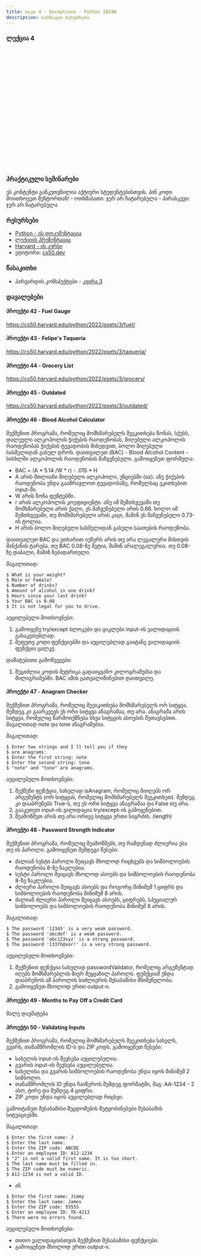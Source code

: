 ```yaml
---
title: თავი 4 - Exceptions - Python 2024W
description: სასწავლო რესურსები
---
```


### ლექცია 4
<iframe width="560" height="315" src="" title="YouTube video player" frameBorder="0" allow="accelerometer; autoplay; clipboard-write; encrypted-media; gyroscope; picture-in-picture; web-share" allowFullScreen></iframe>


### პრაქტიკული სემინარები

<Card>
<PinCodeProtectedContent>
    <Locked>
        ეს კონტენტი განკუთვნილია აქტიური სტუდენტებისთვის.
        პინ კოდი მოითხოვეთ მენტორთან!
    </Locked>
    <Unlocked>
        - ოთხშაბათი: ჯერ არ ჩატარებულა
        - პარასკევი: ჯერ არ ჩატარებულა
    </Unlocked>
</PinCodeProtectedContent>
</Card>

### რესურსები
- [Python - ის დოკუმენტაცია](https://docs.python.org/3/library/)
- [ლექციის პრეზენტაცია](https://docs.google.com/presentation/d/1exq14SB4LaK4GTGrZfjiVkOEYQLgAp7efW30608psko/edit?usp=sharing)
- [Harvard - ის კურსი](https://cs50.harvard.edu/python/2022/)
- ედიტორი: [cs50.dev](https://cs50.dev/)

### წასაკითხი
- ჰარვარდის კონსპექტები - [კვირა 3](https://cs50.harvard.edu/python/2022/notes/3/)

### დავალებები

#### პროექტი 42 - Fuel Gauge
https://cs50.harvard.edu/python/2022/psets/3/fuel/

#### პროექტი 43 - Felipe's Taqueria
https://cs50.harvard.edu/python/2022/psets/3/taqueria/

#### პროექტი 44 - Grocery List
https://cs50.harvard.edu/python/2022/psets/3/grocery/

#### პროექტი 45 - Outdated
https://cs50.harvard.edu/python/2022/psets/3/outdated/

#### პროექტი 46 - Blood Alcohol Calculator

შექმენით პროგრამა, რომელიც მომხმარებელს შეეკითხება წონას, სქესს, დალეული ალკოჰოლის ჭიქების რაოდენობას,
მიღებული ალკოჰოლის რაოდენობას ჭიქების ტევადობის მიხედვით, ბოლო მიღებული სასმელიდან გასულ დროს.
დაითვალეთ (BAC) - Blood Alcohol Content - სისხლში ალკოჰოლის რაოდენობის მაჩვენებელი.
გამოიყენეთ ფორმულა:
- BAC = (A * 5.14 /W * r) - .015 * H
- A არის მთლიანი მიღებული ალკოჰოლი, უნციებში (oz). ანუ ჭიქების რაოდენობა უნდა გაამრავლოთ ტევადობაზე, რომელსაც ეკითხებით input-ში.
- W არის წონა ფუნტებში.
- r არის ალკოჰოლის კოეფიციენტი. ანუ იმ შემთხვევაში თუ მომხმარებელი არის ქალი, ეს მაჩვენებელი არის 0.66. ხოლო იმ შემთხვევაში, თუ მომხმარებელი არის კაცი, მაშინ ეს მაჩვენებელი 0.73-ის ტოლია.
- H არის ბოლო მიღებული სასმელიდან გასული საათების რაოდენობა.

დაითვალეთ BAC და უთხარით იუზერს არის თუ არა ლეგალური მისთვის მანქანის ტარება. თუ BAC 0.08-ზე მეტია, მაშინ არალეგალურია. თუ 0.08-ზე დაბალი, მაშინ ნებადართული.


მაგალითად:
```shell
$ What is your weight?
$ Male or Female? 
$ Number of drinks?
$ Amount of alcohol in one drink? 
$ Hours since your last drink? 
$ Your BAC is 0.08
$ It is not legal for you to drive.
```

აუცილებელი მოთხოვნები:
1. გამოიყენე try/except ბლოკები და ციკლები input-ის ვალიდაციის გასაკეთებლად.
1. შეფუთე კოდი ფუნქციებში და აუცილებლად გაიტანე ვალიდაციის ფუნქცია ცალკე.

დამატებითი გამოწვევები:
1. შეგიძლია კოდის მეტრიკა გადაიყვანო კილოგრამებსა და მილიგრამებში. BAC ამის გათვალიწინებით დაითვალე.

#### პროექტი 47 - Anagram Checker
შექმენით პროგრამა, რომელიც შეეიკითხება მომხმარებელს ორ სიტყვა. შემდეგ კი გაარკვევს ეს ორი სიტყვა ანაგრამაა, თუ არა.
ანაგრამა არის სიტყვა, რომელიც წარმოიქმნება სხვა სიტყვის ასოების შეთავსებით. მაგალითად note და tone ანაგრამებია.

მაგალითად:
```shell
$ Enter two strings and I ll tell you if they
$ are anagrams:
$ Enter the first string: note
$ Enter the second string: tone
$ "note" and "tone" are anagrams.
```

აუცილებელი მოთხოვნები:
1. შექმენი ფუნქცია, სახელად isAnagram, რომელიც მიიღებს ორ არგუმენტს (ორ სიტყვას, რომელიც მომხმარებელს შეეკითხეთ). შემდეგ კი დააბრუნებს True-ს, თუ ეს ორი სიტყვა ანაგრამაა და False თუ არა. 
1. გააკეთეთ input-ის ვალიდაცია try/except-ის გამოყენებით.
1. შეამოწმეთ არის თუ არა ორივე სიტყვა ერთი სიგრძის. (length)

#### პროექტი 48 - Password Strength Indicator
შექმენით პროგრამა, რომელიც შეამოწმებს, თუ რამდენად ძლიერია ესა თუ ის პაროლი. გამოიყენეთ შემდეგი წესები:
- ძალიან სუსტი პაროლი შეიცავს მხოლოდ რიცხვებს და სიმბოლოების რაოდენობა 8-ზე ნაკლებია.
- სუსტი პაროლი შეიცავს მხოლოდ ასოებს და სიმბოლოების რაოდენობა 8-ზე ნაკლებია.
- ძლიერი პაროლი შეიცავს ასოებს და როგორც მინიმუმ 1 ციფრს და სიმბოლოების რაოდენობა მინიმუმ 8 არის.
- ძალიან ძლიერი პაროლი შეიცავს ასოებს, ციფრებს, სპეციალურ სიმბოლოებს და სიმბოლოების რაოდენობა მინიმუმ 8 არის.

მაგალითად:
```shell
$ The password '12345' is a very weak password.
$ The password 'abcdef' is a weak password.
$ The password 'abc123xyz' is a strong password.
$ The password '1337h@xor!' is a very strong password.
```

აუცილებელი მოთხოვნები:
1. შექმენით ფუნქცია სახელად passwordValidator, რომელიც არგუმენტად იღებს მომხმარებლის მიერ შეყვანილ პაროლს. ფუნქციამ უნდა დააბრუნოს ამ პაროლის სიძლიერის შესაბამისი მნიშვნელობა.
1. გამოიყენეთ მხოლოდ ერთი output-ი.


#### პროექტი 49 - Months to Pay Off a Credit Card
მალე დაემატება

#### პროექტი 50 - Validating Inputs
შექმენით პროგრამა, რომელიც მომხმარებელს შეეკითხება სახელს, გვარს, თანამშრომლის ID-ს და ZIP კოდს. გამოიყენეთ წესები:
- სახელის input-ის შევსება აუცილებელია.
- გვარის input-ის შევსება აუცილებელია.
- სახელისა და გვარის სიმბოლოების რაოდენობა უნდა იყოს მინიმუმ 2 სიმბოლო.
- თანამშრომლის ID უნდა ჩაიწეროს შემდეგ ფორმატში, მაგ: AA-1234 - 2 ასო, ტირე და შემდეგ 4 ციფრი.
- ZIP კოდი უნდა იყოს აუცილებლად რიცხვი.

გამოიტანეთ შესაბამისი შეცდომების შეტყობინებები შესაბამის სიტუაციებში.


მაგალითად:
```shell
$ Enter the first name: J
$ Enter the last name:
$ Enter the ZIP code: ABCDE
$ Enter an employee ID: A12-1234
$ "J" is not a valid first name. It is too short.
$ The last name must be filled in.
$ The ZIP code must be numeric.
$ A12-1234 is not a valid ID.
```
- ან
```shell
$ Enter the first name: Jimmy
$ Enter the last name: James
$ Enter the ZIP code: 55555
$ Enter an employee ID: TK-4213
$ There were no errors found.
```
აუცილებელი მოთხოვნები:
- თითო ვალიდაციისთვის შექმენით შესაბამისი ფუნქციები.
- გამოიყენეთ მხოლოდ ერთი output-ი.